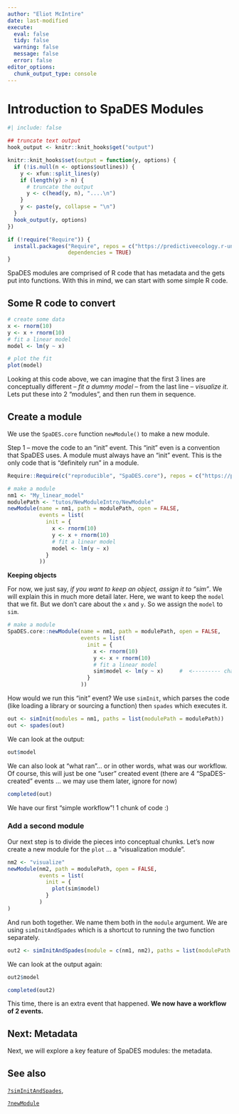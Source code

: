 ```yaml
---
author: "Eliot McIntire"
date: last-modified
execute:
  eval: false
  tidy: false
  warning: false
  message: false
  error: false
editor_options:
  chunk_output_type: console
---
```


# Introduction to SpaDES Modules {#sec-moduleintro}

```r
#| include: false

## truncate text output
hook_output <- knitr::knit_hooks$get("output")

knitr::knit_hooks$set(output = function(y, options) {
  if (!is.null(n <- options$outlines)) {
    y <- xfun::split_lines(y)
    if (length(y) > n) {
      # truncate the output
      y <- c(head(y, n), "....\n")
    }
    y <- paste(y, collapse = "\n")
  }
  hook_output(y, options)
})

if (!require("Require")) {
  install.packages("Require", repos = c("https://predictiveecology.r-universe.dev", getOption("repos")),
                   dependencies = TRUE)
}
```

SpaDES modules are comprised of R code that has metadata and the gets
put into functions. With this in mind, we can start with some simple R
code.

## Some R code to convert

```r
# create some data
x <- rnorm(10)
y <- x + rnorm(10)
# fit a linear model
model <- lm(y ~ x)

# plot the fit
plot(model)
```

Looking at this code above, we can imagine that the first 3 lines are conceptually 
different -- *fit a dummy model* -- from the last line -- *visualize it*. 
Lets put these into 2 "modules", and then run them in sequence.

## Create a module

We use the `SpaDES.core` function `newModule()` to make a new module.

Step 1 -- move the code to an "init" event. This "init" even is a
convention that SpaDES uses. A module must always have an "init" event.
This is the only code that is "definitely run" in a module.

```r
Require::Require(c("reproducible", "SpaDES.core"), repos = c("https://predictiveecology.r-universe.dev", getOption("repos")))

# make a module
nm1 <- "My_linear_model"
modulePath <- "tutos/NewModuleIntro/NewModule"
newModule(name = nm1, path = modulePath, open = FALSE,
          events = list(
            init = {
              x <- rnorm(10)
              y <- x + rnorm(10)
              # fit a linear model
              model <- lm(y ~ x)
            }
          ))
```

**Keeping objects**

For now, we just say, *if you want to keep an object, assign it to "sim"*.
We will explain this in much more detail later. Here, we want to keep the `model` 
that we fit. But we don't care about the `x` and `y`. So we assign the `model` to `sim`. 

```r
# make a module
SpaDES.core::newModule(name = nm1, path = modulePath, open = FALSE,
                       events = list(
                         init = {
                           x <- rnorm(10)
                           y <- x + rnorm(10)
                           # fit a linear model
                           sim$model <- lm(y ~ x)     #  <--------- change to sim$
                         }
                       ))
```

How would we run this "init" event? We use `simInit`, which parses the
code (like loading a library or sourcing a function) then `spades` which
executes it.

```r
out <- simInit(modules = nm1, paths = list(modulePath = modulePath))
out <- spades(out)
```

We can look at the output:

```r
out$model
```

We can also look at "what ran"... or in other words, what was our
workflow. Of course, this will just be one "user" created event (there
are 4 "SpaDES-created" events ... we may use them later, ignore for now)

```r
completed(out)
```

We have our first "simple workflow"!  1 chunk of code :) 

### Add a second module

Our next step is to divide the pieces into conceptual chunks. Let's now create a 
new module for the `plot` ... a "visualization module".

```r
nm2 <- "visualize"
newModule(nm2, path = modulePath, open = FALSE,
          events = list(
            init = {
              plot(sim$model)
            }
          )
)
```

And run both together. We name them both in the `module` argument. We are using `simInitAndSpades` 
which is a shortcut to running the two function separately.
```r
out2 <- simInitAndSpades(module = c(nm1, nm2), paths = list(modulePath = modulePath))
```

We can look at the output again:

```r
out2$model

completed(out2)
```


This time, there is an extra event that happened. **We now have a workflow of 2 events.**


## Next: Metadata

Next, we will explore a key feature of SpaDES modules: the metadata.


## See also

[`?simInitAndSpades`](https://rdrr.io/cran/SpaDES.core/man/simInitAndSpades.html),

[`?newModule`](https://rdrr.io/cran/SpaDES.core/man/newModule.html)

